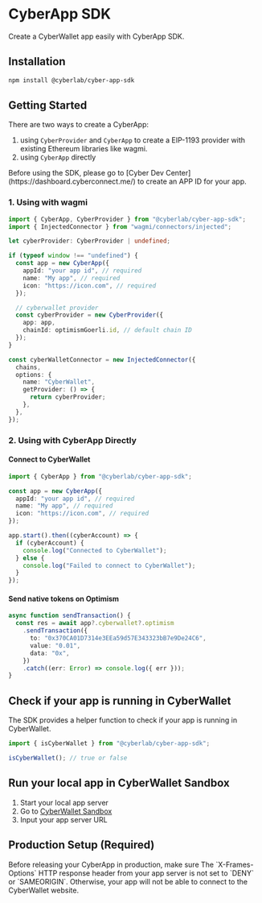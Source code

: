 # CyberApp SDK

Create a CyberWallet app easily with CyberApp SDK.

## Installation

```bash copy
npm install @cyberlab/cyber-app-sdk
```

## Getting Started

There are two ways to create a CyberApp:

1. using `CyberProvider` and `CyberApp` to create a EIP-1193 provider with existing Ethereum libraries like wagmi.
2. using `CyberApp` directly

<Callout type="info" emoji="ℹ️">
  Before using the SDK, please go to [Cyber Dev
  Center](https://dashboard.cyberconnect.me/) to create an APP ID for your app.
</Callout>

### 1. Using with wagmi

```typescript copy
import { CyberApp, CyberProvider } from "@cyberlab/cyber-app-sdk";
import { InjectedConnector } from "wagmi/connectors/injected";

let cyberProvider: CyberProvider | undefined;

if (typeof window !== "undefined") {
  const app = new CyberApp({
    appId: "your app id", // required
    name: "My app", // required
    icon: "https://icon.com", // required
  });

  // cyberwallet provider
  const cyberProvider = new CyberProvider({
    app: app,
    chainId: optimismGoerli.id, // default chain ID
  });
}

const cyberWalletConnector = new InjectedConnector({
  chains,
  options: {
    name: "CyberWallet",
    getProvider: () => {
      return cyberProvider;
    },
  },
});
```

### 2. Using with CyberApp Directly

#### Connect to CyberWallet

```typescript copy
import { CyberApp } from "@cyberlab/cyber-app-sdk";

const app = new CyberApp({
  appId: "your app id", // required
  name: "My app", // required
  icon: "https://icon.com", // required
});

app.start().then((cyberAccount) => {
  if (cyberAccount) {
    console.log("Connected to CyberWallet");
  } else {
    console.log("Failed to connect to CyberWallet");
  }
});
```

#### Send native tokens on Optimism

```typescript copy
async function sendTransaction() {
  const res = await app?.cyberwallet?.optimism
    .sendTransaction({
      to: "0x370CA01D7314e3EEa59d57E343323bB7e9De24C6",
      value: "0.01",
      data: "0x",
    })
    .catch((err: Error) => console.log({ err }));
}
```

## Check if your app is running in CyberWallet

The SDK provides a helper function to check if your app is running in CyberWallet.

```typescript copy
import { isCyberWallet } from "@cyberlab/cyber-app-sdk";

isCyberWallet(); // true or false
```

## Run your local app in CyberWallet Sandbox

1. Start your local app server
2. Go to [CyberWallet Sandbox](http://wallet-sandbox.cyber.co/?_vercel_share=9mH7nlXjAUEU238zCzxJ3fW0TvC2nsX5)
3. Input your app server URL

## Production Setup (Required)


<Callout type="warning" emoji="⚠️">
  Before releasing your CyberApp in production, make sure The `X-Frames-Options`
  HTTP response header from your app server is not set to `DENY` or
  `SAMEORIGIN`. Otherwise, your app will not be able to connect to the
  CyberWallet website.
</Callout>
